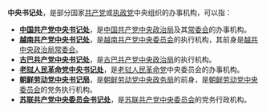 '''中央书记处'''，是部分国家[[共产党|共产党]]或[[执政党|执政党]]中央组织的办事机构，可以指：

* '''[[中国共产党中央书记处|中国共产党中央书记处]]'''，是[[中国共产党中央政治局|中国共产党中央政治局]]及其[[中国共产党中央政治局常务委员会|常委会]]的办事机构。
* '''[[越南共产党中央书记处|越南共产党中央书记处]]'''，是[[越南共产党中央委员会|越南共产党中央委员会]]的执行机构，其前身是[[越南共产党中央政治局常务委员会|越共中央政治局常委会]]。
* '''[[古巴共产党中央书记处|古巴共产党中央书记处]]'''，是[[古巴共产党中央政治局|古巴共产党中央政治局]]的执行机构。
* '''[[老挝人民革命党中央书记处|老挝人民革命党中央书记处]]'''，是[[老挝人民革命党|老挝人民革命党]]中央委员会的办事机构。
* '''[[朝鲜劳动党中央政务局|朝鲜劳动党中央书记局]]'''，是[[朝鲜劳动党中央政务局|朝鲜劳动党中央政务局]]的前身，是[[朝鲜劳动党中央委员会|朝鲜劳动党中央委员会]]的党务执行机构。
* '''[[苏联共产党中央委员会书记处|苏联共产党中央委员会书记处]]'''，是[[苏联共产党中央委员会|苏联共产党中央委员会]]的党务行政机构。

{{Disambig|Cat=五字組織機構消歧義}}